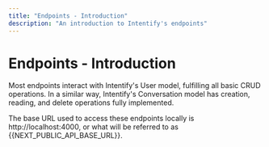 ```yaml
---
title: "Endpoints - Introduction"
description: "An introduction to Intentify's endpoints"
---
```

# Endpoints - Introduction
Most endpoints interact with Intentify's User model, fulfilling all basic CRUD operations. In a similar way, Intentify's
Conversation model has creation, reading, and delete operations fully implemented.

The base URL used to access these endpoints locally is http://localhost:4000, 
or what will be referred to as \{\{NEXT_PUBLIC_API_BASE_URL}}.